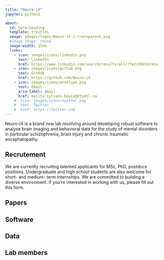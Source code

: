```yaml
---
title: "Neuro-iX"
jupyter: python3

about: 
  id: hero-heading
  template: trestles
  image: images/logos/Neuro-iX-2-transparent.png
  #image-shape: round
  image-width: 15em
  links:
    - icon: images/icons/linkedin.png
      text: LinkedIn
      href: https://www.linkedin.com/search/results/all/?fetchDeterministicClustersOnly=true&heroEntityKey=urn%3Ali%3Afsd_profile%3AACoAAAE54G0B9SjSTi14XXga3b5V66C7b9BTXFI&keywords=sylvain%20bouix&origin=RICH_QUERY_TYPEAHEAD_HISTORY&position=0&searchId=90ed282e-d341-4c4e-8b36-131ab83ec6ea&sid=nWS
    - icon: images/icons/github.png
      text: GitHub
      href: https://github.com/Neuro-iX
    - icon: images/icons/envelope.png
      text: Email
      aria-label: email
      href: mailto:sylvain.bouix@etsmtl.ca   
    #- icon: images/icons/twitter.png
    #  text: Twitter
    #  href: https://twitter.com
---
```

  

<!-- This content appears above the formatted about page content. -->
:::{#hero-heading}

Neuro-iX is a brand new lab revolving around developing robust software to analyse brain imaging and behavioral data for the study of mental disorders in particular schizophrenia, brain injury and chronic traumatic encephalopathy.

<!-- This content appears below the formatted about page content. -->
:::

## Recrutement

We are currently recruiting talented applicants for MSc, PhD, postdocs positions. Undergraduate and high school students are also welcome for short- and medium- term internships. We are committed to building a diverse environment. If you’re interested in working with us, please fill out this form.

## Papers

## Software

## Data
## Lab members
